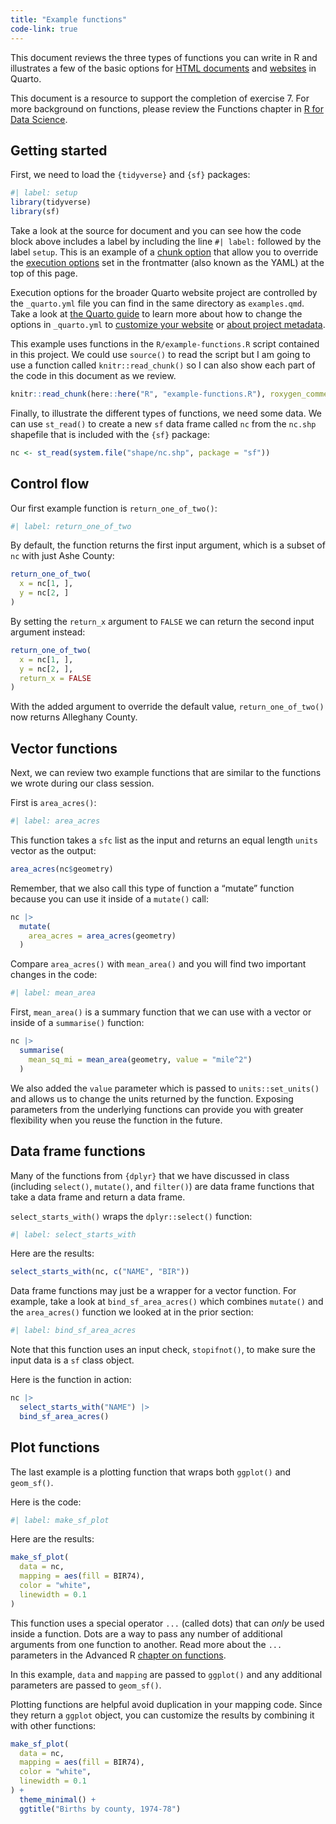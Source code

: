 ```yaml
---
title: "Example functions"
code-link: true
---
```


This document reviews the three types of functions you can write in R and illustrates a few of the basic options for [HTML documents](https://quarto.org/docs/output-formats/html-basics.html) and [websites](https://quarto.org/docs/websites/) in Quarto.

This document is a resource to support the completion of exercise 7. For more background on functions, please review the Functions chapter in [R for Data Science](https://r4ds.hadley.nz/functions).

## Getting started

First, we need to load the `{tidyverse}` and `{sf}` packages:

```r
#| label: setup
library(tidyverse)
library(sf)
```

Take a look at the source for document and you can see how the code block above includes a label by including the line `#| label:` followed by the label `setup`. This is an example of a [chunk option](https://quarto.org/docs/computations/r.html#chunk-options) that allow you to override the [execution options](https://quarto.org/docs/computations/execution-options.html) set in the frontmatter (also known as the YAML) at the top of this page.

Execution options for the broader Quarto website project are controlled by the `_quarto.yml` file you can find in the same directory as `examples.qmd`. Take a look at [the Quarto guide](https://quarto.org/docs/guide/) to learn more about how to change the options in `_quarto.yml` to [customize your website](https://quarto.org/docs/websites/#config-file) or [about project metadata](https://quarto.org/docs/projects/quarto-projects.html#project-metadata). 

This example uses functions in the `R/example-functions.R` script contained in this project. We could use `source()` to read the script but I am going to use a function called `knitr::read_chunk()` so I can also show each part of the code in this document as we review.

```r
knitr::read_chunk(here::here("R", "example-functions.R"), roxygen_comments = FALSE)
```

Finally, to illustrate the different types of functions, we need some data. We can use `st_read()` to create a new `sf` data frame called `nc` from the `nc.shp` shapefile that is included with the `{sf}` package:

```r
nc <- st_read(system.file("shape/nc.shp", package = "sf"))
```

## Control flow

Our first example function is `return_one_of_two()`:

```r
#| label: return_one_of_two
```

By default, the function returns the first input argument, which is a subset of `nc` with just Ashe County:

```r
return_one_of_two(
  x = nc[1, ],
  y = nc[2, ]
)
```
By setting the `return_x` argument to `FALSE` we can return the second input argument instead:

```r
return_one_of_two(
  x = nc[1, ],
  y = nc[2, ],
  return_x = FALSE
)
```
With the added argument to override the default value, `return_one_of_two()` now returns Alleghany County.

## Vector functions

Next, we can review two example functions that are similar to the functions we wrote during our class session.

First is `area_acres()`:

```r
#| label: area_acres
```

This function takes a `sfc` list as the input and returns an equal length `units` vector as the output:

```r
area_acres(nc$geometry)
```

Remember, that we also call this type of function a "mutate" function because you can use it inside of a `mutate()` call:

```r
nc |>
  mutate(
    area_acres = area_acres(geometry)
  )
```

Compare `area_acres()` with `mean_area()` and you will find two important changes in the code:

```r
#| label: mean_area
```

First, `mean_area()` is a summary function that we can use with a vector or inside of a `summarise()` function:

```r
nc |>
  summarise(
    mean_sq_mi = mean_area(geometry, value = "mile^2")
  )
```

We also added the `value` parameter which is passed to `units::set_units()` and allows us to change the units returned by the function. Exposing parameters from the underlying functions can provide you with greater flexibility when you reuse the function in the future.

## Data frame functions

Many of the functions from `{dplyr}` that we have discussed in class (including `select()`, `mutate()`, and `filter()`) are data frame functions that take a data frame and return a data frame.

`select_starts_with()` wraps the `dplyr::select()` function:

```r
#| label: select_starts_with
```

Here are the results: 

```r
select_starts_with(nc, c("NAME", "BIR"))
```

Data frame functions may just be a wrapper for a vector function. For example, take a look at `bind_sf_area_acres()` which combines `mutate()` and the `area_acres()` function we looked at in the prior section:

```r
#| label: bind_sf_area_acres
```

Note that this function uses an input check, `stopifnot()`, to make sure the input data is a `sf` class object.

Here is the function in action:

```r
nc |>
  select_starts_with("NAME") |>
  bind_sf_area_acres()
```

## Plot functions

The last example is a plotting function that wraps both `ggplot()` and `geom_sf()`.

Here is the code:

```r
#| label: make_sf_plot
```

Here are the results:

```r
make_sf_plot(
  data = nc,
  mapping = aes(fill = BIR74),
  color = "white",
  linewidth = 0.1
)
```

This function uses a special operator `...` (called dots) that can *only* be used inside a function. Dots are a way to pass any number of additional arguments from one function to another. Read more about the `...` parameters in the Advanced R [chapter on functions](https://adv-r.hadley.nz/functions.html#fun-dot-dot-dot).

In this example, `data` and `mapping` are passed to `ggplot()` and any additional parameters are passed to `geom_sf()`.

Plotting functions are helpful avoid duplication in your mapping code. Since they return a `ggplot` object, you can customize the results by combining it with other functions:

```r
make_sf_plot(
  data = nc,
  mapping = aes(fill = BIR74),
  color = "white",
  linewidth = 0.1
) +
  theme_minimal() +
  ggtitle("Births by county, 1974-78")
```
